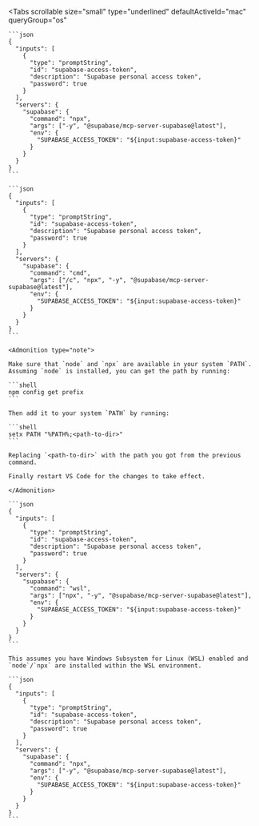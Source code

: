 <Tabs
  scrollable
  size="small"
  type="underlined"
  defaultActiveId="mac"
  queryGroup="os"
>

  <TabPanel id="mac" label="macOS">

    ```json
    {
      "inputs": [
        {
          "type": "promptString",
          "id": "supabase-access-token",
          "description": "Supabase personal access token",
          "password": true
        }
      ],
      "servers": {
        "supabase": {
          "command": "npx",
          "args": ["-y", "@supabase/mcp-server-supabase@latest"],
          "env": {
            "SUPABASE_ACCESS_TOKEN": "${input:supabase-access-token}"
          }
        }
      }
    }
    ```

  </TabPanel>

  <TabPanel id="windows" label="Windows">

    ```json
    {
      "inputs": [
        {
          "type": "promptString",
          "id": "supabase-access-token",
          "description": "Supabase personal access token",
          "password": true
        }
      ],
      "servers": {
        "supabase": {
          "command": "cmd",
          "args": ["/c", "npx", "-y", "@supabase/mcp-server-supabase@latest"],
          "env": {
            "SUPABASE_ACCESS_TOKEN": "${input:supabase-access-token}"
          }
        }
      }
    }
    ```

    <Admonition type="note">

    Make sure that `node` and `npx` are available in your system `PATH`. Assuming `node` is installed, you can get the path by running:

    ```shell
    npm config get prefix
    ```

    Then add it to your system `PATH` by running:

    ```shell
    setx PATH "%PATH%;<path-to-dir>"
    ```

    Replacing `<path-to-dir>` with the path you got from the previous command.

    Finally restart VS Code for the changes to take effect.

    </Admonition>

  </TabPanel>

  <TabPanel id="wsl" label="Windows (WSL)">

    ```json
    {
      "inputs": [
        {
          "type": "promptString",
          "id": "supabase-access-token",
          "description": "Supabase personal access token",
          "password": true
        }
      ],
      "servers": {
        "supabase": {
          "command": "wsl",
          "args": ["npx", "-y", "@supabase/mcp-server-supabase@latest"],
          "env": {
            "SUPABASE_ACCESS_TOKEN": "${input:supabase-access-token}"
          }
        }
      }
    }
    ```

    This assumes you have Windows Subsystem for Linux (WSL) enabled and `node`/`npx` are installed within the WSL environment.

  </TabPanel>

  <TabPanel id="linux" label="Linux">

    ```json
    {
      "inputs": [
        {
          "type": "promptString",
          "id": "supabase-access-token",
          "description": "Supabase personal access token",
          "password": true
        }
      ],
      "servers": {
        "supabase": {
          "command": "npx",
          "args": ["-y", "@supabase/mcp-server-supabase@latest"],
          "env": {
            "SUPABASE_ACCESS_TOKEN": "${input:supabase-access-token}"
          }
        }
      }
    }
    ```

  </TabPanel>

</Tabs>

